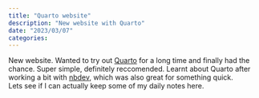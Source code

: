 ```yaml
---
title: "Quarto website"
description: "New website with Quarto"
date: "2023/03/07"
categories:
---
```


New website. Wanted to try out [Quarto](https://quarto.org/) for a long time and finally had the chance. Super simple, definitely reccomended. Learnt about Quarto after working a bit with [nbdev](https://nbdev.fast.ai/), which was also great for something quick.  
Lets see if I can actually keep some of my daily notes here.
